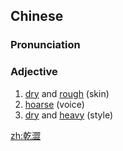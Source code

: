 {{also|干涩}}
==Chinese==
{{zh-forms|s=干涩}}

===Pronunciation===
{{zh-pron
|m=gānsè
|cat=a
}}

===Adjective===
{{zh-adj}}

# [[dry]] and [[rough]] (skin)
# [[hoarse]] (voice)
# [[dry]] and [[heavy]] (style)

[[zh:乾澀]]